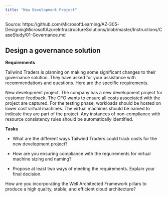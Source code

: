 ```yaml
---
title: "New Development Project"
---
```


Source: https://github.com/MicrosoftLearning/AZ-305-DesigningMicrosoftAzureInfrastructureSolutions/blob/master/Instructions/CaseStudy/01-Governance.md

<h2>Design a governance solution</h2>

**Requirements**

Tailwind Traders is planning on making some significant changes to their governance solution. They have asked for your assistance with recommendations and questions. Here are the specific requirements.

New development project. The company has a new development project for customer feedback. The CFO wants to ensure all costs associated with the project are captured. For the testing phase, workloads should be hosted on lower cost virtual machines. The virtual machines should be named to indicate they are part of the project. Any instances of non-compliance with resource consistency rules should be automatically identified.

**Tasks**

- What are the different ways Tailwind Traders could track costs for the new development project?

- How are you ensuring compliance with the requirements for virtual machine sizing and naming?

- Propose at least two ways of meeting the requirements. Explain your final decision.

How are you incorporating the Well Architected Framework pillars to produce a high quality, stable, and efficient cloud architecture?
